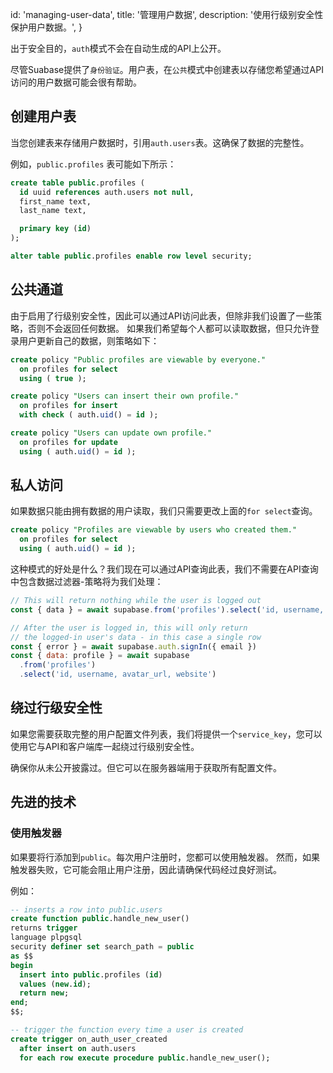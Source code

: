 
  id: 'managing-user-data',
  title: '管理用户数据',
  description: '使用行级别安全性保护用户数据。',
}

出于安全目的，`auth`模式不会在自动生成的API上公开。

尽管Suabase提供了`身份验证`。用户表，在`公共`模式中创建表以存储您希望通过API访问的用户数据可能会很有帮助。

## 创建用户表

当您创建表来存储用户数据时，引用`auth.users`表。这确保了数据的完整性。

例如，`public.profiles` 表可能如下所示：

```sql
create table public.profiles (
  id uuid references auth.users not null,
  first_name text,
  last_name text,

  primary key (id)
);

alter table public.profiles enable row level security;
```

## 公共通道

由于启用了行级别安全性，因此可以通过API访问此表，但除非我们设置了一些策略，否则不会返回任何数据。
如果我们希望每个人都可以读取数据，但只允许登录用户更新自己的数据，则策略如下：

```sql
create policy "Public profiles are viewable by everyone."
  on profiles for select
  using ( true );

create policy "Users can insert their own profile."
  on profiles for insert
  with check ( auth.uid() = id );

create policy "Users can update own profile."
  on profiles for update
  using ( auth.uid() = id );
```

## 私人访问

如果数据只能由拥有数据的用户读取，我们只需要更改上面的`for select`查询。

```sql
create policy "Profiles are viewable by users who created them."
  on profiles for select
  using ( auth.uid() = id );
```

这种模式的好处是什么？我们现在可以通过API查询此表，我们不需要在API查询中包含数据过滤器-策略将为我们处理：

```js
// This will return nothing while the user is logged out
const { data } = await supabase.from('profiles').select('id, username, avatar_url, website')

// After the user is logged in, this will only return
// the logged-in user's data - in this case a single row
const { error } = await supabase.auth.signIn({ email })
const { data: profile } = await supabase
  .from('profiles')
  .select('id, username, avatar_url, website')
```

## 绕过行级安全性

如果您需要获取完整的用户配置文件列表，我们将提供一个`service_key`，您可以使用它与API和客户端库一起绕过行级别安全性。

确保你从未公开披露过。但它可以在服务器端用于获取所有配置文件。


## 先进的技术

### 使用触发器

如果要将行添加到`public`。每次用户注册时，您都可以使用触发器。
然而，如果触发器失败，它可能会阻止用户注册，因此请确保代码经过良好测试。

例如：

```sql
-- inserts a row into public.users
create function public.handle_new_user()
returns trigger
language plpgsql
security definer set search_path = public
as $$
begin
  insert into public.profiles (id)
  values (new.id);
  return new;
end;
$$;

-- trigger the function every time a user is created
create trigger on_auth_user_created
  after insert on auth.users
  for each row execute procedure public.handle_new_user();
```


